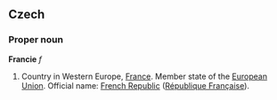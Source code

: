 ==Czech==

===Proper noun===
'''Francie''' ''f''

# Country in Western Europe, [[France]]. Member state of the [[European Union]]. Official name: [[French Republic]] ([[République Française]]).